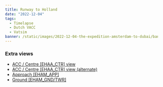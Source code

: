 ```yaml
---
title: Runway to Holland
date: "2022-12-04"
tags:
  - Timelapse
  - Dutch VACC
  - Vatsim
banner: /static/images/2022-12-04-the-expedition-amsterdam-to-dubai/banner.jpg
---
```


<Youtube id="jMiALw6Vl9k" />

### Extra views

- [ACC / Centre [EHAA_CTR] view](https://youtu.be/BDTAsevBsKs)
- [ACC / Centre [EHAA_CTR] view (alternate)](https://youtu.be/P895WtVbCwk)
- [Approach [EHAM_APP]](https://youtu.be/T_iFVRP7Cbk)
- [Ground [EHAM_GND/TWR]](https://youtu.be/oy5WJoEgC6w)
